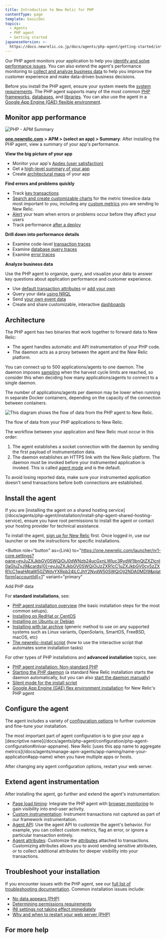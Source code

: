 ```yaml
---
title: Introduction to New Relic for PHP
contentType: page
template: basicDoc
topics:
  - Agents
  - PHP agent
  - Getting started
japaneseVersion: >-
  https://docs.newrelic.co.jp/docs/agents/php-agent/getting-started/introduction-new-relic-php
---
```



Our PHP agent monitors your application to help you [identify and solve performance issues](#monitor-performance). You can also extend the agent's performance monitoring to [collect and analyze business data](#business-data) to help you improve the customer experience and make data-driven business decisions.

Before you install the PHP agent, ensure your system meets the [system requirements](/docs/agents/php-agent/getting-started/php-agent-compatibility-requirements). The PHP agent supports many of the most common [PHP frameworks](/docs/agents/php-agent/getting-started/php-agent-compatibility-requirements#frameworks), [databases](/docs/agents/php-agent/getting-started/php-agent-compatibility-requirements#databases), and [libraries](/docs/agents/php-agent/getting-started/php-agent-compatibility-requirements#databases). You can also use the agent in a [Google App Engine (GAE) flexible environment](/docs/agents/php-agent/advanced-installation/install-new-relic-php-agent-gae-flexible-environment).

## Monitor app performance

![PHP - APM Summary](./images/php-summary.png "PHP - APM Summary")

[**one.newrelic.com**](http://one.newrelic.com/) **> APM > (select an app) > Summary**: After installing the PHP agent, view a summary of your app's performance.

**View the big picture of your app**

* Monitor your app's [Apdex (user satisfaction)](/docs/apm/new-relic-apm/apdex/apdex-measuring-user-satisfaction)
* Get a [high-level summary of your app](/docs/apm/applications-menu/monitoring/apm-overview-page)
* Create [architectural maps](/docs/data-analysis/user-interface-functions/view-your-data/service-maps-visualize-monitor-apps-entire-architecture) of your app

**Find errors and problems quickly**

* Track [key transactions](/docs/apm/transactions/key-transactions/key-transactions-tracking-important-transactions-or-events)
* [Search and create customizable charts](/docs/insights/new-relic-insights/explore/metric-explorer-search-chart-metrics-sent-new-relic-agents) for the metric timeslice data most important to you, including any [custom metrics](/docs/agents/manage-apm-agents/agent-data/custom-metrics) you are sending to New Relic.
* [Alert](/docs/alerts/alert-policies/understanding-alert-policies/alerting-new-relic) your team when errors or problems occur before they affect your users
* Track performance [after a deploy](/docs/agents/php-agent/features/recording-deployments-using-php-script)

**Drill down into performance details**

* Examine code-level [transaction traces](/docs/apm/transactions/transaction-traces/transaction-traces)
* Examine [database query traces](/docs/apm/transactions/transaction-traces/sql-statements)
* Examine [error traces](/docs/apm/applications-menu/events/viewing-apm-errors-error-traces)

**Analyze business data**

Use the PHP agent to organize, query, and visualize your data to answer key questions about application performance and customer experience.

* Use [default transaction attributes](/docs/insights/new-relic-insights/decorating-events/apm-default-attributes-insights) or [add your own](/docs/insights/new-relic-insights/decorating-events/insights-custom-attributes)
* Query your data [using NRQL](/docs/insights/new-relic-insights/using-new-relic-query-language/using-nrql)
* Send [your own event data](/docs/insights/new-relic-insights/adding-querying-data/inserting-custom-events-new-relic-apm-agents#php-att)
* Create and share customizable, interactive [dashboards](/docs/insights/new-relic-insights/managing-dashboards-data)

## Architecture

The PHP agent has two binaries that work together to forward data to New Relic:

* The agent handles automatic and API instrumentation of your PHP code.
* The daemon acts as a proxy between the agent and the New Relic platform.

You can connect up to 500 applications/agents to one daemon. The daemon imposes [sampling](/docs/agents/manage-apm-agents/agent-data/new-relic-events-limits-sampling) when the harvest cycle limits are reached, so consider this when deciding how many applications/agents to connect to a single daemon.

<Callout variant="tip">
  The number of applications/agents per daemon may be lower when running in separate Docker containers, depending on the capacity of the connection between containers.
</Callout>

![This diagram shows the flow of data from the PHP agent to New Relic.](./images/PHP_Agent_Diagram_5.png "PHP_Agent_Diagram_4.png")

The flow of data from your PHP applications to New Relic.

The workflow between your application and New Relic must occur in this order:

1. The agent establishes a socket connection with the daemon by sending the first payload of instrumentation data.
2. The daemon establishes an HTTPS link with the New Relic platform. The daemon must be invoked before your instrumented application is invoked. This is called [agent mode](/docs/agents/php-agent/advanced-installation/starting-php-daemon-advanced) and is the default.

To avoid losing reported data, make sure your instrumented application doesn't send transactions before both connections are established.

## Install the agent

<Callout variant="tip">
  If you are [installing the agent on a shared hosting service](/docs/agents/php-agent/installation/install-php-agent-shared-hosting-service), ensure you have root permissions to install the agent or contact your hosting provider for technical assistance.
</Callout>

To install the agent, [sign up for New Relic](https://newrelic.com/signup) first. Once logged in, use our launcher or see the instructions for specific installations.

<Button
  role="button"
  as={Link}
  to="https://one.newrelic.com/launcher/nr1-core.settings?pane=eyJuZXJkbGV0SWQiOiJ0dWNzb24ucGxnLWluc3RydW1lbnQtZXZlcnl0aGluZyJ9&cards[0]=eyJuZXJkbGV0SWQiOiJzZXR1cC1uZXJkbGV0cy5zZXR1cC1waHAtaW50ZWdyYXRpb24iLCJhY2NvdW50SWQiOjI2NDA0MDl9&platform[accountId]=1"
  variant="primary"
>
  Add PHP data
</Button>

For **standard installations**, see:

* [PHP agent installation overview](/docs/agents/php-agent/installation/php-agent-installation-overview) (the basic installation steps for the most common setups).
* [Installing on RedHat or CentOS](/docs/agents/php-agent/installation/php-agent-installation-redhat-and-centos)
* [Installing on Ubuntu or Debian](/docs/agents/php-agent/installation/php-agent-installation-ubuntu-and-debian)
* [Installing with tar archive](/docs/agents/php-agent/installation/php-agent-installation-tar-file) (generic method to use on any supported systems such as Linux variants, OpenSolaris, SmartOS, FreeBSD, macOS, etc)
* [The newrelic-install script](/docs/agents/php-agent/installation/newrelic-install-script) (how to use the interactive script that automates some installation tasks)

For other types of PHP installations and **advanced installation** topics, see:

* [PHP agent installation: Non-standard PHP](/docs/agents/php-agent/installation/php-agent-installation-non-standard-php)
* [Starting the PHP daemon](/docs/agents/php-agent/installation/starting-php-daemon-advanced) (a standard New Relic installation starts the daemon automatically, but you can also [start the daemon manually](/docs/agents/php-agent/installation/starting-php-daemon-advanced#selecting-external))
* [Silent mode for the install script](/docs/agents/php-agent/installation/running-php-install-script-silent-mode)
* [Google App Engine (GAE) flex environment installation](/docs/agents/php-agent/advanced-installation/install-new-relic-php-agent-gae-flexible-environment) for New Relic's PHP agent

## Configure the agent

The agent includes a variety of [configuration options](/docs/agents/php-agent/configuration/php-agent-configuration) to further customize and fine-tune your installation.

<Callout variant="tip">
  The most important part of agent configuration is to give your app a [descriptive name](/docs/agents/php-agent/configuration/php-agent-configuration#inivar-appname). New Relic [uses this app name to aggregate metrics](/docs/agents/manage-apm-agents/app-naming/name-your-application#app-name) when you have multiple apps or hosts.
</Callout>

After changing any agent configuration options, restart your web server.

## Extend agent instrumentation

After installing the agent, go further and extend the agent's instrumentation:

* [Page load timing](/docs/agents/php-agent/features/page-load-timing-php): Integrate the PHP agent with [browser monitoring](/docs/browser/new-relic-browser/getting-started/new-relic-browser) to gain visibility into end-user activity.
* [Custom instrumentation](/docs/agents/php-agent/features/php-custom-instrumentation): Instrument transactions not captured as part of our framework instrumentation.
* [Agent API](/docs/agents/php-agent/configuration/php-agent-api): Use the agent API to customize the agent's behavior. For example, you can collect custom metrics, flag an error, or ignore a particular transaction entirely.
* [Agent attributes](/docs/agents/php-agent/attributes/php-agent-attributes): Customize the [attributes](/docs/agents/manage-apm-agents/agent-metrics/agent-attributes) attached to transactions. Customizing attributes allows you to avoid sending sensitive attributes, or to collect additional attributes for deeper visibility into your transactions.

## Troubleshoot your installation

If you encounter issues with the PHP agent, see our [full list of troubleshooting documentation](/docs/agents/php-agent/troubleshooting). Common installation issues include:

* [No data appears (PHP)](/docs/agents/php-agent/troubleshooting/no-data-appears-php)
* [Determining permissions requirements](/docs/agents/php-agent/troubleshooting/determining-permissions-requirements)
* [INI settings not taking effect immediately](/docs/agents/php-agent/troubleshooting/ini-settings-not-taking-effect-immediately)
* [Why and when to restart your web server (PHP)](/docs/agents/php-agent/troubleshooting/why-when-restart-your-web-server-php)

## For more help
